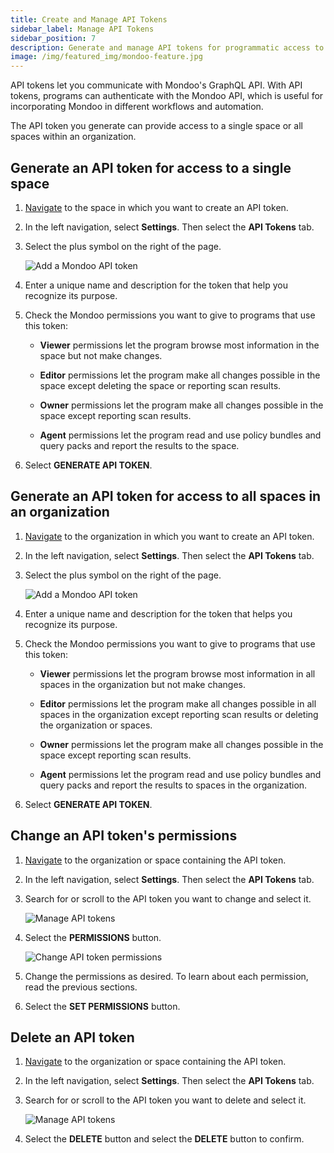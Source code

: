 ```yaml
---
title: Create and Manage API Tokens
sidebar_label: Manage API Tokens
sidebar_position: 7
description: Generate and manage API tokens for programmatic access to Mondoo Platform.
image: /img/featured_img/mondoo-feature.jpg
---
```


API tokens let you communicate with Mondoo's GraphQL API. With API tokens, programs can authenticate with the Mondoo API, which is useful for incorporating Mondoo in different workflows and automation.

The API token you generate can provide access to a single space or all spaces within an organization.

## Generate an API token for access to a single space

1. [Navigate](/platform/start/navigate/) to the space in which you want to create an API token.

2. In the left navigation, select **Settings**. Then select the **API Tokens** tab.

3. Select the plus symbol on the right of the page.

   ![Add a Mondoo API token](/img/platform/maintain/access/space-token.png)

4. Enter a unique name and description for the token that help you recognize its purpose.

5. Check the Mondoo permissions you want to give to programs that use this token:

   - **Viewer** permissions let the program browse most information in the space but not make changes.

   - **Editor** permissions let the program make all changes possible in the space except deleting the space or reporting scan results.

   - **Owner** permissions let the program make all changes possible in the space except reporting scan results.

   - **Agent** permissions let the program read and use policy bundles and query packs and report the results to the space.

6. Select **GENERATE API TOKEN**.

## Generate an API token for access to all spaces in an organization

1. [Navigate](/platform/start/navigate/) to the organization in which you want to create an API token.

2. In the left navigation, select **Settings**. Then select the **API Tokens** tab.

3. Select the plus symbol on the right of the page.

   ![Add a Mondoo API token](/img/platform/maintain/access/org-token.png)

4. Enter a unique name and description for the token that helps you recognize its purpose.

5. Check the Mondoo permissions you want to give to programs that use this token:

   - **Viewer** permissions let the program browse most information in all spaces in the organization but not make changes.

   - **Editor** permissions let the program make all changes possible in all spaces in the organization except reporting scan results or deleting the organization or spaces.

   - **Owner** permissions let the program make all changes possible in the space except reporting scan results.

   - **Agent** permissions let the program read and use policy bundles and query packs and report the results to spaces in the organization.

6. Select **GENERATE API TOKEN**.

## Change an API token's permissions

1. [Navigate](/platform/start/navigate/) to the organization or space containing the API token.

2. In the left navigation, select **Settings**. Then select the **API Tokens** tab.

3. Search for or scroll to the API token you want to change and select it.

   ![Manage API tokens](/img/platform/maintain/access/select-api-token.png)

4. Select the **PERMISSIONS** button.

   ![Change API token permissions](/img/platform/maintain/access/permissions.png)

5. Change the permissions as desired. To learn about each permission, read the previous sections.

6. Select the **SET PERMISSIONS** button.

## Delete an API token

1. [Navigate](/platform/start/navigate/) to the organization or space containing the API token.

2. In the left navigation, select **Settings**. Then select the **API Tokens** tab.

3. Search for or scroll to the API token you want to delete and select it.

   ![Manage API tokens](/img/platform/maintain/access/select-api-token.png)

4. Select the **DELETE** button and select the **DELETE** button to confirm.
